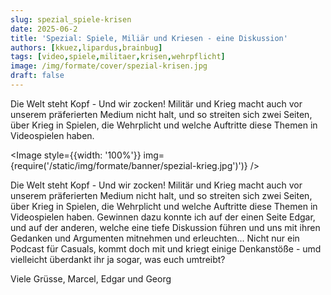 ```yaml
---
slug: spezial_spiele-krisen
date: 2025-06-2
title: 'Spezial: Spiele, Miliär und Kriesen - eine Diskussion'
authors: [kkuez,lipardus,brainbug]
tags: [video,spiele,militaer,krisen,wehrpflicht]
image: /img/formate/cover/spezial-krisen.jpg
draft: false
---
```



Die Welt steht Kopf - Und wir zocken! Militär und Krieg macht auch vor unserem präferierten Medium nicht halt, und so streiten sich zwei Seiten, über Krieg in Spielen, die Wehrplicht und welche Auftritte diese Themen in Videospielen haben.

<Image style={{width: '100%'}} img={require('/static/img/formate/banner/spezial-krieg.jpg')')} />

<!--truncate-->

Die Welt steht Kopf - Und wir zocken! Militär und Krieg macht auch vor unserem präferierten Medium nicht halt, und so streiten sich zwei Seiten, über Krieg in Spielen, die Wehrplicht und welche Auftritte diese Themen in Videospielen haben. Gewinnen dazu konnte ich auf der einen Seite Edgar, und auf der anderen, welche eine tiefe Diskussion führen und uns mit ihren Gedanken und Argumenten mitnehmen und erleuchten...
Nicht nur ein Podcast für Casuals, kommt doch mit und kriegt einige Denkanstöße - umd vielleicht überdankt ihr ja sogar, was euch umtreibt?

Viele Grüsse,
Marcel, Edgar und Georg

<ReactPlayer
    width="100%"
    height="50px"
    controls
    url='https://m10z.picnotes.de/Spezial/M10Z_Spiele_Verantwortung_Politik_Krisen.mp3'
/>
